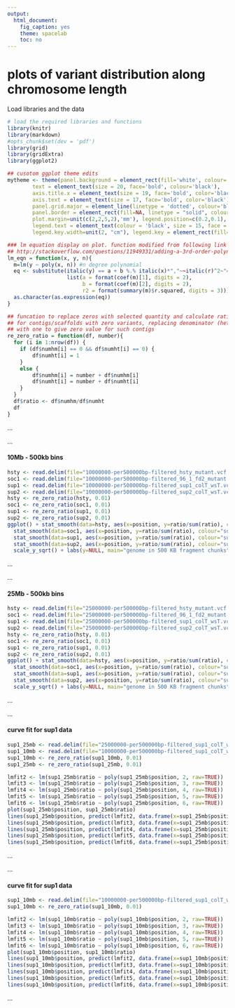 ```yaml
---
output:
  html_document:
    fig_caption: yes
    theme: spacelab
    toc: no
---
```

# **plots of variant distribution along chromosome length**

Load libraries and the data
```r
# load the required libraries and functions
library(knitr)
library(markdown)
#opts_chunk$set(dev = 'pdf')
library(grid)
library(gridExtra)
library(ggplot2)

## cusotom ggplot theme edits
mytheme <- theme(panel.background = element_rect(fill='white', colour='black'),
        text = element_text(size = 20, face='bold', colour='black'),
        axis.title.x = element_text(size = 19, face='bold', color='black', vjust = -1),
        axis.text = element_text(size = 17, face='bold', color='black'),
        panel.grid.major = element_line(linetype = 'dotted', colour='black'),
        panel.border = element_rect(fill=NA, linetype = "solid", colour='black'),
        plot.margin=unit(c(2,2,5,2),'mm'), legend.position=c(0.2,0.1), legend.title = element_blank(),
        legend.text = element_text(colour = 'black', size = 15, face = 'bold'), legend.box = "horizontal",
        legend.key.width=unit(2, "cm"), legend.key = element_rect(fill='white'))

### lm equation display on plot. function modified from following link
## http://stackoverflow.com/questions/11949331/adding-a-3rd-order-polynomial-and-its-equation-to-a-ggplot-in-r
lm_eqn = function(x, y, n){
  m=lm(y ~ poly(x, n)) #n degree polynomial
  eq <- substitute(italic(y) == a + b %.% italic(x)*","~~italic(r)^2~"="~r2,
                   list(a = format(coef(m)[1], digits = 2),
                        b = format(coef(m)[2], digits = 2),
                        r2 = format(summary(m)$r.squared, digits = 3)))
  as.character(as.expression(eq))
}

## funcation to replace zeros with selected quantity and calculate ratio 
## for contigs/scaffolds with zero variants, replacing denominator (heterozygote) value
## with one to give zero value for such contigs
re_zero_ratio = function(df, number){
  for (i in 1:nrow(df)) {
  	if (df$numhm[i] == 0 && df$numht[i] == 0) {
  		df$numht[i] = 1
  	}
  	else {
  		df$numhm[i] = number + df$numhm[i]
  		df$numht[i] = number + df$numht[i]
  	}
  }
  df$ratio <- df$numhm/df$numht
  df
}

```

...     


...  		

#### 10Mb - 500kb bins

```r
hsty <- read.delim(file="10000000-per500000bp-filtered_hsty_mutant.vcf.txt", header = TRUE)
soc1 <- read.delim(file="10000000-per500000bp-filtered_96_1_fd2_mutant.vcf.txt", header = TRUE)
sup1 <- read.delim(file="10000000-per500000bp-filtered_sup1_colT_wsT.vcf.txt", header = TRUE)
sup2 <- read.delim(file="10000000-per500000bp-filtered_sup2_colT_wsT.vcf.txt", header = TRUE)
hsty <- re_zero_ratio(hsty, 0.01)
soc1 <- re_zero_ratio(soc1, 0.01)
sup1 <- re_zero_ratio(sup1, 0.01)
sup2 <- re_zero_ratio(sup2, 0.01)
ggplot() + stat_smooth(data=hsty, aes(x=position, y=ratio/sum(ratio), colour="hsty"), se=FALSE) +
  stat_smooth(data=soc1, aes(x=position, y=ratio/sum(ratio), colour="soc1"), se=FALSE) +
  stat_smooth(data=sup1, aes(x=position, y=ratio/sum(ratio), colour="sup1"), se=FALSE) +
  stat_smooth(data=sup2, aes(x=position, y=ratio/sum(ratio), colour="sup2"), se=FALSE) +
  scale_y_sqrt() + labs(y=NULL, main="genome in 500 KB fragment chunks") + mytheme


```


...		


...  		

#### 25Mb - 500kb bins

```r
hsty <- read.delim(file="25000000-per500000bp-filtered_hsty_mutant.vcf.txt", header = TRUE)
soc1 <- read.delim(file="25000000-per500000bp-filtered_96_1_fd2_mutant.vcf.txt", header = TRUE)
sup1 <- read.delim(file="25000000-per500000bp-filtered_sup1_colT_wsT.vcf.txt", header = TRUE)
sup2 <- read.delim(file="25000000-per500000bp-filtered_sup2_colT_wsT.vcf.txt", header = TRUE)
hsty <- re_zero_ratio(hsty, 0.01)
soc1 <- re_zero_ratio(soc1, 0.01)
sup1 <- re_zero_ratio(sup1, 0.01)
sup2 <- re_zero_ratio(sup2, 0.01)
ggplot() + stat_smooth(data=hsty, aes(x=position, y=ratio/sum(ratio), colour="hsty"), se=FALSE) +
  stat_smooth(data=soc1, aes(x=position, y=ratio/sum(ratio), colour="soc1"), se=FALSE) +
  stat_smooth(data=sup1, aes(x=position, y=ratio/sum(ratio), colour="sup1"), se=FALSE) +
  stat_smooth(data=sup2, aes(x=position, y=ratio/sum(ratio), colour="sup2"), se=FALSE) +
  scale_y_sqrt() + labs(y=NULL, main="genome in 500 KB fragment chunks") + mytheme


```


...		


...  		

#### curve fit for sup1 data

```r
sup1_25mb <- read.delim(file="25000000-per500000bp-filtered_sup1_colT_wsT.vcf.txt", header = TRUE)
sup1_10mb <- read.delim(file="10000000-per500000bp-filtered_sup1_colT_wsT.vcf.txt", header = TRUE)
sup1_10mb <- re_zero_ratio(sup1_10mb, 0.01)
sup1_25mb <- re_zero_ratio(sup1_25mb, 0.01)

lmfit2 <- lm(sup1_25mb$ratio ~ poly(sup1_25mb$position, 2, raw=TRUE))
lmfit3 <- lm(sup1_25mb$ratio ~ poly(sup1_25mb$position, 3, raw=TRUE))
lmfit4 <- lm(sup1_25mb$ratio ~ poly(sup1_25mb$position, 4, raw=TRUE))
lmfit5 <- lm(sup1_25mb$ratio ~ poly(sup1_25mb$position, 5, raw=TRUE))
lmfit6 <- lm(sup1_25mb$ratio ~ poly(sup1_25mb$position, 6, raw=TRUE))
plot(sup1_25mb$position, sup1_25mb$ratio)
lines(sup1_25mb$position, predict(lmfit2, data.frame(x=sup1_25mb$position)), col="red")
lines(sup1_25mb$position, predict(lmfit3, data.frame(x=sup1_25mb$position)), col="blue")
lines(sup1_25mb$position, predict(lmfit4, data.frame(x=sup1_25mb$position)), col="green")
lines(sup1_25mb$position, predict(lmfit5, data.frame(x=sup1_25mb$position)), col="orange")
lines(sup1_25mb$position, predict(lmfit6, data.frame(x=sup1_25mb$position)), col="grey")


```


...		


...  		

#### curve fit for sup1 data

```r
sup1_10mb <- read.delim(file="10000000-per500000bp-filtered_sup1_colT_wsT.vcf.txt", header = TRUE)
sup1_10mb <- re_zero_ratio(sup1_10mb, 0.01)

lmfit2 <- lm(sup1_10mb$ratio ~ poly(sup1_10mb$position, 2, raw=TRUE))
lmfit3 <- lm(sup1_10mb$ratio ~ poly(sup1_10mb$position, 3, raw=TRUE))
lmfit4 <- lm(sup1_10mb$ratio ~ poly(sup1_10mb$position, 4, raw=TRUE))
lmfit5 <- lm(sup1_10mb$ratio ~ poly(sup1_10mb$position, 5, raw=TRUE))
lmfit6 <- lm(sup1_10mb$ratio ~ poly(sup1_10mb$position, 6, raw=TRUE))
plot(sup1_10mb$position, sup1_10mb$ratio)
lines(sup1_10mb$position, predict(lmfit2, data.frame(x=sup1_10mb$position)), col="red")
lines(sup1_10mb$position, predict(lmfit3, data.frame(x=sup1_10mb$position)), col="blue")
lines(sup1_10mb$position, predict(lmfit4, data.frame(x=sup1_10mb$position)), col="green")
lines(sup1_10mb$position, predict(lmfit5, data.frame(x=sup1_10mb$position)), col="orange")
lines(sup1_10mb$position, predict(lmfit6, data.frame(x=sup1_10mb$position)), col="grey")


```


...		




